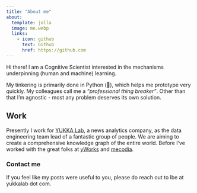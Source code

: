```yaml
---
title: "About me"
about:
  template: jolla
  image: me.webp
  links:
    - icon: github
      text: Github
      href: https://github.com
---
```


Hi there! I am a Cognitive Scientist interested in the mechanisms underpinning (human and machine) learning. 

My tinkering is primarily done in Python (🐍), which helps me prototype very quickly. My colleagues call me a _"professional thing breaker"_. Other than that I'm agnostic - most any problem deserves its own solution.

## Work

Presently I work for [YUKKA Lab](https://www.yukkalab.com), a news analytics company, as the data engineering team lead of a fantastic group of people. We are aiming to create a comprehensive knowledge graph of the entire world.
Before I've worked with the great folks at [yWorks](https://www.yworks.com) and [mecodia](https://mecodia.de).

### Contact me

If you feel like my posts were useful to you, please do reach out to lbe at yukkalab dot com.
